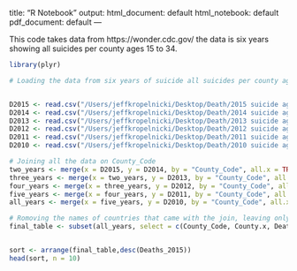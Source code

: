 title: "R Notebook"
output:
  html_document: default
  html_notebook: default
  pdf_document: default
---

This code takes data from https://wonder.cdc.gov/ the data is six years showing all suicides per county ages 15 to 34. 

```r

library(plyr)

# Loading the data from six years of suicide all suicides per county ages 15 to 34 data from https://wonder.cdc.gov/controller/datarequest/D76;jsessionid=182C96DB47DB9F069D9C1708B1953075 


D2015 <- read.csv("/Users/jeffkropelnicki/Desktop/Death/2015 suicide age 15 to 34.csv")
D2014 <- read.csv("/Users/jeffkropelnicki/Desktop/Death/2014 suicide age 15 to 34.csv")
D2013 <- read.csv("/Users/jeffkropelnicki/Desktop/Death/2013 suicide age 15 to 34.csv")
D2012 <- read.csv("/Users/jeffkropelnicki/Desktop/Death/2012 suicide age 15 to 34.csv")
D2011 <- read.csv("/Users/jeffkropelnicki/Desktop/Death/2011 suicide age 15 to 34.csv")
D2010 <- read.csv("/Users/jeffkropelnicki/Desktop/Death/2010 suicide age 15 to 34.csv")

# Joining all the data on County_Code
two_years <- merge(x = D2015, y = D2014, by = "County_Code", all.x = TRUE)
three_years <- merge(x = two_years, y = D2013, by = "County_Code", all.x = TRUE)
four_years <- merge(x = three_years, y = D2012, by = "County_Code", all.x = TRUE)
five_years <- merge(x = four_years, y = D2011, by = "County_Code", all.x = TRUE)
all_years <- merge(x = five_years, y = D2010, by = "County_Code", all.x = TRUE)

# Romoving the names of countries that came with the join, leaving only the columns wanted. 
final_table <- subset(all_years, select = c(County_Code, County.x, Deaths_2015, Population_2015, Crude_Rate_2015, Deaths_2014, Population_2014, Crude_Rate_2014, Deaths_2013, Population_2013, Crude_Rate_2013, Deaths_2012, Population_2012, Crude_Rate_2012, Deaths_2011, Population_2011, Crude_Rate_2011, Deaths_2010, Population_2010, Crude_Rate_2010))


sort <- arrange(final_table,desc(Deaths_2015))
head(sort, n = 10)

```



